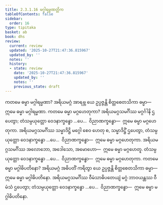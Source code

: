 ```yaml
---
title: 2.3.1.16 မဂ္ဂါရမ္မဏတ္တိက
tableOfContents: false
sidebar:
  order: 16
type: tipitaka
basket: ab
book: dhs
review:
  current: review
  updated: '2025-10-27T21:47:36.815967'
  updated_by: ''
  notes: ''
  history:
  - state: review
    date: '2025-10-27T21:47:36.815967'
    updated_by: ''
    notes: ''
    previous_state: draft
---
```



<ReviewStatus review={frontmatter.review} showDetails={true} />

<HypothesisAnnotation frontmatter={frontmatter} />

<DynamicBreadcrumb />

<Division number="1038" book="dhs" e="ch" v="29" p="212">

<Paragraph number="1703" book="dhs">
ကတမေ ဓမ္မာ မဂ္ဂါရမ္မဏာ? အရိယမဂ္ဂံ အာရဗ္ဘ ယေ ဥပ္ပဇ္ဇန္တိ စိတ္တစေတသိကာ ဓမ္မာ—  ဣမေ ဓမ္မာ မဂ္ဂါရမ္မဏာ.
</Paragraph>

</Division>
<Division number="1039" book="dhs" e="ch" v="29" p="212">

<Paragraph number="1704" book="dhs">
ကတမေ ဓမ္မာ မဂ္ဂဟေတုကာ? အရိယမဂ္ဂသမင်္ဂိဿ မဂ္ဂင်္ဂါနိ ဌပေတွာ; တံသမ္ပယုတ္တော ဝေဒနာက္ခန္ဓော …ပေ…  ဝိညာဏက္ခန္ဓော—  ဣမေ ဓမ္မာ မဂ္ဂဟေတုကာ. အရိယမဂ္ဂသမင်္ဂိဿ သမ္မာဒိဋ္ဌိ မဂ္ဂေါ စေဝ ဟေတု စ, သမ္မာဒိဋ္ဌိံ ဌပေတွာ, တံသမ္ပယုတ္တော ဝေဒနာက္ခန္ဓော …ပေ…  ဝိညာဏက္ခန္ဓော—  ဣမေ ဓမ္မာ မဂ္ဂဟေတုကာ. အရိယမဂ္ဂသမင်္ဂိဿ အလောဘော, အဒေါသော, အမောဟော—  ဣမေ ဓမ္မာ မဂ္ဂဟေတူ. တံသမ္ပယုတ္တော ဝေဒနာက္ခန္ဓော …ပေ…  ဝိညာဏက္ခန္ဓော—  ဣမေ ဓမ္မာ မဂ္ဂဟေတုကာ.
</Paragraph>

</Division>
<Division number="1040" book="dhs" e="ch" v="29" p="212">

<Paragraph number="1705" book="dhs">
ကတမေ ဓမ္မာ မဂ္ဂါဓိပတိနော? အရိယမဂ္ဂံ အဓိပတိံ ကရိတွာ ယေ ဥပ္ပဇ္ဇန္တိ စိတ္တစေတသိကာ ဓမ္မာ—  ဣမေ ဓမ္မာ မဂ္ဂါဓိပတိနော. အရိယမဂ္ဂသမင်္ဂိဿ ဝီမံသာဓိပတေယျံ မဂ္ဂံ ဘာဝယန္တဿ ဝီမံသံ ဌပေတွာ; တံသမ္ပယုတ္တော ဝေဒနာက္ခန္ဓော …ပေ…  ဝိညာဏက္ခန္ဓော—  ဣမေ ဓမ္မာ မဂ္ဂါဓိပတိနော.
</Paragraph>
</Division>